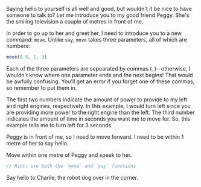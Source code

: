 
Saying hello to yourself is all well and good, but wouldn't it be nice to have someone to talk to? Let me introduce you to my good friend Peggy. She's the smiling television a couple of metres in front of me.

In order to go up to her and greet her, I need to introduce you to a new command: <DocLink symbol="move">`move`</DocLink>. Unlike <DocLink symbol="say">`say`</DocLink>, <DocLink symbol="move">`move`</DocLink> takes three <DocLink symbol="parameter">parameters</DocLink>, all of which are <DocLink symbol="number">numbers</DocLink>:

```javascript
move(0.5, 1, 3)
```

Each of the three <DocLink symbol="parameter">parameters</DocLink> are sepearated by <DocLink symbol="comma">commas (`,`)</DocLink>--otherwise, I wouldn't know where one parameter ends and the next begins! That would be awfully confusing. You'll get an error if you forget one of these commas, so remember to put them in.

The first two <DocLink symbol="number">numbers</DocLink> indicate the amount of power to provide to my left and right engines, respectively. In this example, I would turn left since you are providing more power to the right engine than the left. The third number indicates the amount of time in seconds you want me to move for. So, this example tells me to turn left for 3 seconds.

Peggy is in front of me, so I need to move forward. I need to be within 1 metre of her to say hello.

<YourTurn>
<Goal>Move within one metre of Peggy and speak to her.</Goal>

```javascript
// Hint: use both the `move` and `say` functions
```

<Challenge difficulty="medium">
    Say hello to Charlie, the robot dog over in the corner.
</Challenge>

</YourTurn>
